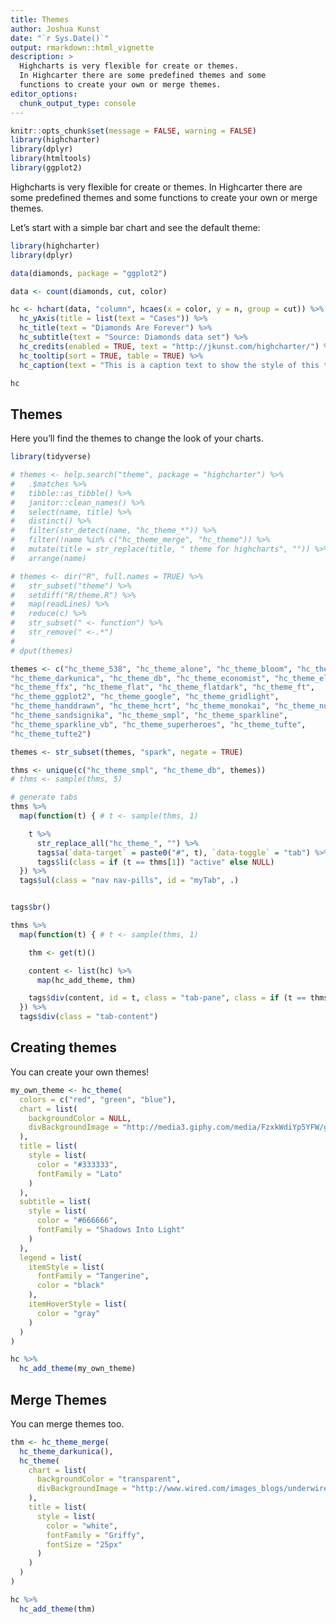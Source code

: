 ```yaml
---
title: Themes
author: Joshua Kunst
date: "`r Sys.Date()`"
output: rmarkdown::html_vignette
description: >
  Highcharts is very flexible for create or themes.
  In Highcarter there are some predefined themes and some 
  functions to create your own or merge themes.
editor_options: 
  chunk_output_type: console
---
```


<script>
$(document).ready(function(){ 
  el = $(".page-header > h1")
  icon = "paint-brush"
  text = el.text()
  text_new = "<span class=\"fa fa-" + icon  + "\"></span> " + text
  el.html(text_new) 
}) ;
</script>

```r
knitr::opts_chunk$set(message = FALSE, warning = FALSE)
library(highcharter)
library(dplyr)
library(htmltools)
library(ggplot2)
```

Highcharts is very flexible for create or themes.
In Highcarter there are some predefined themes and some 
functions to create your own or merge themes.

Let's start with a simple bar chart and see the default theme:

```r
library(highcharter)
library(dplyr)

data(diamonds, package = "ggplot2")

data <- count(diamonds, cut, color)

hc <- hchart(data, "column", hcaes(x = color, y = n, group = cut)) %>%
  hc_yAxis(title = list(text = "Cases")) %>%
  hc_title(text = "Diamonds Are Forever") %>%
  hc_subtitle(text = "Source: Diamonds data set") %>%
  hc_credits(enabled = TRUE, text = "http://jkunst.com/highcharter/") %>%
  hc_tooltip(sort = TRUE, table = TRUE) %>% 
  hc_caption(text = "This is a caption text to show the style of this type of text")

hc
```


## Themes

Here you'll find the themes to change the look of your charts.

```r
library(tidyverse)

# themes <- help.search("theme", package = "highcharter") %>%
#   .$matches %>%
#   tibble::as_tibble() %>%
#   janitor::clean_names() %>%
#   select(name, title) %>%
#   distinct() %>%
#   filter(str_detect(name, "hc_theme_*")) %>%
#   filter(!name %in% c("hc_theme_merge", "hc_theme")) %>%
#   mutate(title = str_replace(title, " theme for highcharts", "")) %>%
#   arrange(name)

# themes <- dir("R", full.names = TRUE) %>%
#   str_subset("theme") %>%
#   setdiff("R/theme.R") %>%
#   map(readLines) %>%
#   reduce(c) %>%
#   str_subset(" <- function") %>%
#   str_remove(" <-.*")
# 
# dput(themes)

themes <- c("hc_theme_538", "hc_theme_alone", "hc_theme_bloom", "hc_theme_chalk", 
"hc_theme_darkunica", "hc_theme_db", "hc_theme_economist", "hc_theme_elementary", 
"hc_theme_ffx", "hc_theme_flat", "hc_theme_flatdark", "hc_theme_ft", 
"hc_theme_ggplot2", "hc_theme_google", "hc_theme_gridlight", 
"hc_theme_handdrawn", "hc_theme_hcrt", "hc_theme_monokai", "hc_theme_null", 
"hc_theme_sandsignika", "hc_theme_smpl", "hc_theme_sparkline", 
"hc_theme_sparkline_vb", "hc_theme_superheroes", "hc_theme_tufte", 
"hc_theme_tufte2")

themes <- str_subset(themes, "spark", negate = TRUE)

thms <- unique(c("hc_theme_smpl", "hc_theme_db", themes))
# thms <- sample(thms, 5)

# generate tabs
thms %>%
  map(function(t) { # t <- sample(thms, 1)

    t %>%
      str_replace_all("hc_theme_", "") %>%
      tags$a(`data-target` = paste0("#", t), `data-toggle` = "tab") %>%
      tags$li(class = if (t == thms[1]) "active" else NULL)
  }) %>%
  tags$ul(class = "nav nav-pills", id = "myTab", .)


tags$br()

thms %>%
  map(function(t) { # t <- sample(thms, 1)

    thm <- get(t)()

    content <- list(hc) %>%
      map(hc_add_theme, thm)

    tags$div(content, id = t, class = "tab-pane", class = if (t == thms[1]) "active" else NULL)
  }) %>%
  tags$div(class = "tab-content")
```


## Creating themes

You can create your own themes!

```r
my_own_theme <- hc_theme(
  colors = c("red", "green", "blue"),
  chart = list(
    backgroundColor = NULL,
    divBackgroundImage = "http://media3.giphy.com/media/FzxkWdiYp5YFW/giphy.gif"
  ),
  title = list(
    style = list(
      color = "#333333",
      fontFamily = "Lato"
    )
  ),
  subtitle = list(
    style = list(
      color = "#666666",
      fontFamily = "Shadows Into Light"
    )
  ),
  legend = list(
    itemStyle = list(
      fontFamily = "Tangerine",
      color = "black"
    ),
    itemHoverStyle = list(
      color = "gray"
    )
  )
)

hc %>%
  hc_add_theme(my_own_theme)
```

## Merge Themes

You can merge themes too.

```r
thm <- hc_theme_merge(
  hc_theme_darkunica(),
  hc_theme(
    chart = list(
      backgroundColor = "transparent",
      divBackgroundImage = "http://www.wired.com/images_blogs/underwire/2013/02/xwing-bg.gif"
    ),
    title = list(
      style = list(
        color = "white",
        fontFamily = "Griffy",
        fontSize = "25px"
      )
    )
  )
)

hc %>%
  hc_add_theme(thm)
```
